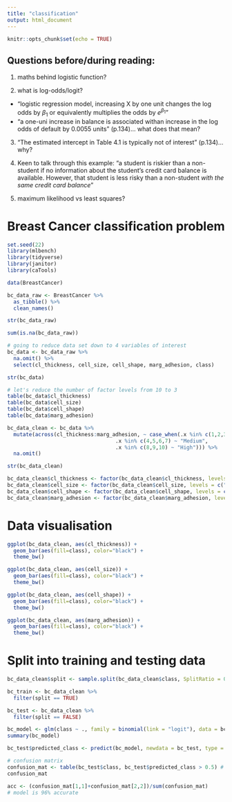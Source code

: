 ```yaml
---
title: "classification"
output: html_document
---
```


```r
knitr::opts_chunk$set(echo = TRUE)
```

## Questions before/during reading:

1. maths behind logistic function? 

2. what is log-odds/logit? 
  - "logistic regression model, increasing X by one unit changes the log odds by $\beta_1$ or equivalently multiplies the odds by $e^{\beta_1}$"
  - "a one-uni increase in balance is associated withan increase in the log odds of default by 0.0055 units" (p.134)... what does that mean?

3. "The estimated intercept in Table 4.1 is typically not of interest" (p.134)...why?

4. Keen to talk through this example: "a student is riskier than a non-student if no information about the student's credit card balance is available. However, that student is less risky than a non-student *with the same credit card balance*"

5. maximum likelihood vs least squares?

# Breast Cancer classification problem
```r
set.seed(22)
library(mlbench)
library(tidyverse)
library(janitor)
library(caTools)

data(BreastCancer)

bc_data_raw <- BreastCancer %>%
  as_tibble() %>%
  clean_names()

str(bc_data_raw)

sum(is.na(bc_data_raw))

# going to reduce data set down to 4 variables of interest
bc_data <- bc_data_raw %>%
  na.omit() %>%
  select(cl_thickness, cell_size, cell_shape, marg_adhesion, class)

str(bc_data)

# let's reduce the number of factor levels from 10 to 3
table(bc_data$cl_thickness) 
table(bc_data$cell_size) 
table(bc_data$cell_shape) 
table(bc_data$marg_adhesion) 

bc_data_clean <- bc_data %>%
  mutate(across(cl_thickness:marg_adhesion, ~ case_when(.x %in% c(1,2,3) ~ "Low", 
                                   .x %in% c(4,5,6,7) ~ "Medium",
                                   .x %in% c(8,9,10) ~ "High"))) %>%
  na.omit()

str(bc_data_clean)

bc_data_clean$cl_thickness <- factor(bc_data_clean$cl_thickness, levels = c("Low", "Medium", "High"))
bc_data_clean$cell_size <- factor(bc_data_clean$cell_size, levels = c("Low", "Medium", "High"))
bc_data_clean$cell_shape <- factor(bc_data_clean$cell_shape, levels = c("Low", "Medium", "High"))
bc_data_clean$marg_adhesion <- factor(bc_data_clean$marg_adhesion, levels = c("Low", "Medium", "High"))
```

# Data visualisation 
```r
ggplot(bc_data_clean, aes(cl_thickness)) +
  geom_bar(aes(fill=class), color="black") +
  theme_bw()

ggplot(bc_data_clean, aes(cell_size)) +
  geom_bar(aes(fill=class), color="black") +
  theme_bw()

ggplot(bc_data_clean, aes(cell_shape)) +
  geom_bar(aes(fill=class), color="black") +
  theme_bw()

ggplot(bc_data_clean, aes(marg_adhesion)) +
  geom_bar(aes(fill=class), color="black") +
  theme_bw()


```


# Split into training and testing data
```r
bc_data_clean$split <- sample.split(bc_data_clean$class, SplitRatio = 0.7)

bc_train <- bc_data_clean %>%
  filter(split == TRUE)

bc_test <- bc_data_clean %>%
  filter(split == FALSE)

bc_model <- glm(class ~ ., family = binomial(link = "logit"), data = bc_train)
summary(bc_model)

bc_test$predicted_class <- predict(bc_model, newdata = bc_test, type = "response") # not sure what this warning is?? 

# confusion matrix
confusion_mat <- table(bc_test$class, bc_test$predicted_class > 0.5) # compares actual class to predicted class 
confusion_mat

acc <- (confusion_mat[1,1]+confusion_mat[2,2])/sum(confusion_mat)
# model is 96% accurate
```



